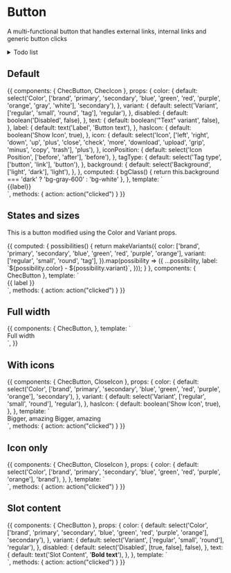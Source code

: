 
<Meta title="Form fields/Button" component={ChecButton} />

# Button

A multi-functional button that handles external links, internal links and generic button clicks

<details>
<summary>
Todo list
</summary>

- Support Vue router

</details>

<Props of={ChecButton} />

## Default

<Preview>
  <Story name="Defaults">
    {{
      components: {
        ChecButton,
        ChecIcon
      },
      props: {
        color: {
          default: select('Color', ['brand', 'primary', 'secondary', 'blue', 'green', 'red', 'purple', 'orange', 'gray', 'white'], 'secondary'),
        },
        variant: {
          default: select('Variant', ['regular', 'small', 'round', 'tag'], 'regular'),
        },
        disabled: {
          default: boolean('Disabled', false),
        },
        text: {
          default: boolean('"Text" variant', false),
        },
        label: {
          default: text('Label', 'Button text'),
        },
        hasIcon: {
          default: boolean('Show Icon', true),
        },
        icon: {
          default: select('Icon', ['left', 'right', 'down', 'up', 'plus', 'close', 'check', 'more', 'download', 'upload', 'grip', 'minus', 'copy', 'trash'], 'plus'),
        },
        iconPosition: {
          default: select('Icon Position', ['before', 'after'], 'before'),
        },
        tagType: {
          default: select('Tag type', ['button', 'link'], 'button'),
        },
        background: {
          default: select('Background', ['light', 'dark'], 'light'),
        },
      },
      computed: {
        bgClass() {
          return this.background === 'dark' ? 'bg-gray-600' : 'bg-white'
        },
      },
      template: `
        <div class="p-16 flex justify-center" :class="bgClass">
          <chec-button
            :color="color"
            :variant="variant"
            :icon-position="iconPosition"
            :disabled="disabled"
            :icon="hasIcon ? icon : null"
            :tag-type="tagType"
            :text="text"
          >
            {{label}}
          </chec-button>
        </div>
      `,
      methods: { action: action("clicked") }
    }}
  </Story>
</Preview>

## States and sizes

This is a button modified using the Color and Variant props.

<Preview>
  <Story name="States and sizes" decorators={[withKnobs()]}>
    {{
      computed: {
        possibilities() {
          return makeVariants({
            color: ['brand', 'primary', 'secondary', 'blue', 'green', 'red', 'purple', 'orange'],
            variant: ['regular', 'small', 'round', 'tag'],
          }).map(possibility => ({
            ...possibility,
            label: `${possibility.color} - ${possibility.variant}`,
          }));
        }
      },
      components: {
        ChecButton
      },
      template: `
        <div class="py-16 grid grid-cols-4 gap-4 justify-center mx-20">
          <div v-for="{ color, variant, label } in possibilities">
            <chec-button class="mx-auto capitalize" :color="color" :variant="variant">
              {{ label }}
            </chec-button>
          </div>
        </div>`,
        methods: { action: action("clicked") }
    }}
  </Story>
</Preview>

## Full width

<Preview>
  <Story name="Full width">
    {{
      components: {
        ChecButton,
      },
      template: `
      <div class="py-16 px-8 justify-center">
        <chec-button class="w-full" color="primary">
          Full width
        </chec-button>
      </div>`,
    }}
  </Story>
</Preview>

## With icons

<Preview>
  <Story name="With icons" decorators={[withKnobs()]}>
    {{
      components: {
        ChecButton,
        CloseIcon
      },
      props: {
        color: {
          default: select('Color', ['brand', 'primary', 'secondary', 'blue', 'green', 'red', 'purple', 'orange'], 'secondary'),
        },
        variant: {
          default: select('Variant', ['regular', 'small', 'round'], 'regular'),
        },
        hasIcon: {
          default: boolean('Show Icon', true),
        },
      },
      template: `
        <div class="py-16 justify-center">
          <chec-button class="mx-auto mb-4" :color="color" :variant="variant">
            Bigger, amazing
            <template v-if="hasIcon" v-slot:icon>
              <CloseIcon />
            </template>
          </chec-button>
          <chec-button class="mx-auto" :color="color" :variant="variant" icon-position="after">
            Bigger, amazing
            <template v-if="hasIcon" v-slot:icon>
              <CloseIcon />
            </template>
          </chec-button>
        </div>`,
        methods: { action: action("clicked") }
    }}
  </Story>
</Preview>

## Icon only

<Preview>
  <Story name="Icon only" decorators={[withKnobs()]}>
    {{
      components: {
        ChecButton,
        CloseIcon
      },
      props: {
        color: {
          default: select('Color', ['brand', 'primary', 'secondary', 'blue', 'green', 'red', 'purple', 'orange'], 'brand'),
        },
      },
      template: `
        <div class="py-16 justify-center">
          <chec-button class="mx-auto mb-4" :color="color" variant="small">
            <template v-slot:icon>
              <CloseIcon />
            </template>
          </chec-button>
        </div>`,
        methods: { action: action("clicked") }
    }}
  </Story>
</Preview>

## Slot content

<Preview>
  <Story name="Slot Content" decorators={[withKnobs({escapeHTML: false})]}>
    {{
      components: {
        ChecButton
      },
      props: {
        color: {
          default: select('Color', ['brand', 'primary', 'secondary', 'blue', 'green', 'red', 'purple', 'orange'], 'secondary'),
        },
        variant: {
          default: select('Variant', ['regular', 'small', 'round'], 'regular'),
        },
        disabled: {
          default: select('Disabled', [true, false], false),
        },
        text: {
          default: text('Slot Content', '<b>Bold text</b>'),
        },
      },
      template: `
        <div class="py-16 flex justify-center">
          <chec-button :color="color" :variant="variant" :disabled="disabled" v-html="text">
          </chec-button>
        </div>
      `,
      methods: { action: action("clicked") }
    }}
  </Story>
</Preview>
